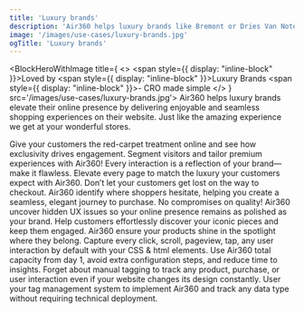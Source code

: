 ```yaml
---
title: 'Luxury brands'
description: 'Air360 helps luxury brands like Bremont or Dries Van Noten elevate their online presence by delivering personalized, seamless shopping experiences tailored to each visitor’s unique preferences. By pinpointing areas where users face difficulties, from navigation to checkout, Air360 ensures that every potential bottleneck is smoothed over, increasing conversion rates and customer loyalty.'
image: '/images/use-cases/luxury-brands.jpg'
ogTitle: 'Luxury brands'
---
```


<BlockHeroWithImage title={
    <>
      <span style={{ display: "inline-block" }}>Loved by</span> <span style={{ display: "inline-block" }}>Luxury Brands</span> <span style={{ display: "inline-block" }}>- CRO made simple</span>
    </>
  } src='/images/use-cases/luxury-brands.jpg'>
  Air360 helps luxury brands elevate their online presence by delivering enjoyable and seamless shopping experiences on their website. Just like the amazing experience we get at your wonderful stores.
</BlockHeroWithImage>

<ShowcaseLogos>
  <Puig />
  <DriesVanNoten />
</ShowcaseLogos>

<SlideFeature title='How does Air360 help luxury brands?'>
  <Slide title='Create experiences that convert' src='/images/use-cases/slides/slide1.webp' shadow={false}>
    Give your customers the red-carpet treatment online and see how exclusivity drives engagement. Segment visitors and tailor premium experiences with Air360!
  </Slide>
  <Slide title='The best possible version of every page' src='/images/use-cases/slides/slide2.webp' shadow={false}>
    Every interaction is a reflection of your brand—make it flawless. Elevate every page to match the luxury your customers expect with Air360.
  </Slide>
  <Slide title='Simplify the buying experience' src='/images/use-cases/slides/slide3.webp' shadow={false}>
    Don’t let your customers get lost on the way to checkout. Air360 identify where shoppers hesitate, helping you create a seamless, elegant journey to purchase.
  </Slide>
  <Slide title='Keep your site running smoothly' src='/images/use-cases/slides/slide4.webp' shadow={false}>
    No compromises on quality! Air360 uncover hidden UX issues so your online presence remains as polished as your brand.
  </Slide>
  <Slide title='Keep your customers happy' src='/images/use-cases/slides/slide5.webp' shadow={false}>
    Help customers effortlessly discover your iconic pieces and keep them engaged. Air360 ensure your products shine in the spotlight where they belong.
  </Slide>
</SlideFeature>

<GalleryBlocks title='We are different'>
  <Block title='Auto-Tracking' icon='robot-astromech' color='orange'>
    Capture every click, scroll, pageview, tap, any user interaction by default with your CSS & html elements.
  </Block>
  <Block title='Plug and Play' icon='bolt' color='purple'>
    Use Air360 total capacity from day 1, avoid extra configuration steps, and reduce time to insights.
  </Block>
  <Block title='Tagless' icon='tag' color='orange'>
    Forget about manual tagging to track any product, purchase, or user interaction even if your website changes its design constantly.
  </Block>
  <Block title='Codeless' icon='code' color='purple'>
    User your tag management system to implement Air360 and track any data type without requiring technical deployment.
  </Block>
</GalleryBlocks>

<BlockSection lp>
  <LaundryList lang="en" items={['Create experiences that convert', 'The best possible version of every page', 'Simplify the buying experience', 'Keep your site running smoothly', 'Keep your customers happy']} />
</BlockSection>

<BlockFeature title='Everything you need to create the best possible user experience'>
  <Feature name='Auto-tracking' icon='robot-astromech' />
  <Feature name='Custom data collection' icon='database' />
  <Feature name='No-code error detection' icon='message-exclamation' />
  <Feature name='Advanced segments' icon='square-kanban' />
  <Feature name='Funnel analysis' icon='filter-circle-dollar' />
  <Feature name='User journeys' icon='cart-shopping' />
  <Feature name='On-page analysis' icon='user-magnifying-glass' />
  <Feature name='Session replays' icon='clapperboard-play' />
</BlockFeature>

<BlockSection className='mb-15'>
  <IncreaseConversionWrapper />
</BlockSection>
